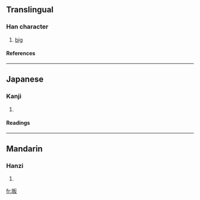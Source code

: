 ==Translingual==
===Han character===
{{Han char|rn=72|rad=日|as=04|sn=8|four=6104<sub>7</sub>|canj=日竹水 (AHE)}}
# [[big]]
====References====
{{Han ref|kx=0490.360|dkj=13789|dj=0852.060|hdz=21491.030|uh=6604|ud=26116|bh=CCC6|bd=52422}}
----
==Japanese==
===Kanji===
{{ja-kanji|grade=|rs=日04}}
# {{defn|Japanese}} 
====Readings====
{{ja-readings|on=[[はん]] (han), [[ばん]] (ban), [[へん]] (hen)|kun=[[おおきい]] (ookii)}}
----
==Mandarin==
===Hanzi===
{{cmn-hanzi|pin=[[bǎn]] (ban3)|wg=pan<sup>3</sup>}}
# {{defn|Mandarin}}

[[fr:昄]]